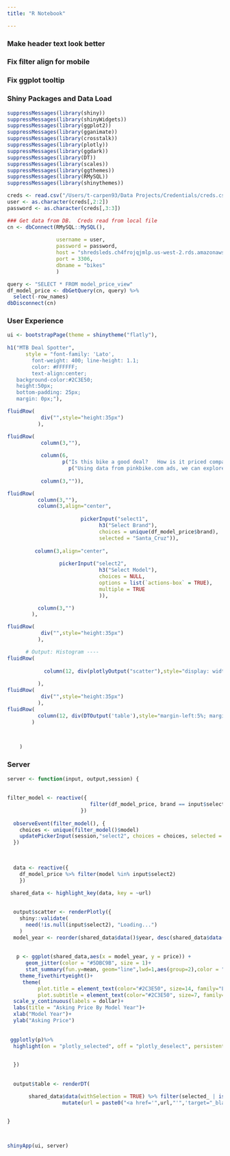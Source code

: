```yaml
---
title: "R Notebook"

---
```

### Make header text look better
### Fix filter align for mobile
### Fix ggplot tooltip


### Shiny Packages and Data Load
```r
suppressMessages(library(shiny))
suppressMessages(library(shinyWidgets))
suppressMessages(library(ggplot2))
suppressMessages(library(gganimate))
suppressMessages(library(crosstalk))
suppressMessages(library(plotly))
suppressMessages(library(ggdark))
suppressMessages(library(DT))
suppressMessages(library(scales))
suppressMessages(library(ggthemes))
suppressMessages(library(RMySQL))
suppressMessages(library(shinythemes))

creds <- read.csv("/Users/t-carpen93/Data Projects/Credentials/creds.csv")
user <- as.character(creds[,2:2])
password <- as.character(creds[,3:3])

### Get data from DB.  Creds read from local file
cn <- dbConnect(RMySQL::MySQL(), 
          
                username = user, 
                password = password, 
                host = "shredsleds.ch4frojqjmlp.us-west-2.rds.amazonaws.com", 
                port = 3306,
                dbname = "bikes"
                )

query <- "SELECT * FROM model_price_view"
df_model_price <- dbGetQuery(cn, query) %>% 
  select(-row_names)
dbDisconnect(cn)
```


### User Experience
```r
ui <- bootstrapPage(theme = shinytheme("flatly"),
                  
h1("MTB Deal Spotter", 
      style = "font-family: 'Lato',
        font-weight: 400; line-height: 1.1; 
        color: #FFFFFF;
        text-align:center;
   background-color:#2C3E50;
   height:50px;
   bottom-padding: 25px;
   margin: 0px;"),

fluidRow( 
           div("",style="height:35px")
          ),

fluidRow( 
           column(3,""),
           
           column(6,
                  p("Is this bike a good deal?   How is it priced compared to other models?   What price should I sell my bike for?") , 
                    p("Using data from pinkbike.com ads, we can explore how different bike models are priced and how asking-prices change over time.  This tool can also help you quickly spot potential deals where bikes are priced below average.  Dataset is not inclusive of every bike on pinkbike, only the most popular models."), align = "center"),
           
           column(3,"")),

fluidRow( 
          column(3,""),
          column(3,align="center",
                 
                        pickerInput("select1", 
                              h3("Select Brand"), 
                              choices = unique(df_model_price$brand),
                              selected = "Santa_Cruz")),
        
         column(3,align="center",
           
                 pickerInput("select2", 
                              h3("Select Model"),
                              choices = NULL,
                              options = list(`actions-box` = TRUE),
                              multiple = TRUE
                              )),

          column(3,"")
        ),

fluidRow( 
           div("",style="height:35px")
          ),

      # Output: Histogram ----
fluidRow( 
           
            column(12, div(plotlyOutput("scatter"),style="display: width:100%; align = center; margin-left:10%; margin-right:10%"))
         
          ),
fluidRow( 
           div("",style="height:35px")
          ),
fluidRow(
          column(12, div(DTOutput('table'),style="margin-left:5%; margin-right:5%")),
        )
      


    )


```

### Server 
```r
server <- function(input, output,session) {
  
  
filter_model <- reactive({
                           filter(df_model_price, brand == input$select1)
                        })
   
  observeEvent(filter_model(), {
    choices <- unique(filter_model()$model)
    updatePickerInput(session,"select2", choices = choices, selected = choices) 
  })

  
  
  data <- reactive({
    df_model_price %>% filter(model %in% input$select2)
    })

 shared_data <- highlight_key(data, key = ~url)
 
 
  output$scatter <- renderPlotly({
    shiny::validate(
      need(!is.null(input$select2), "Loading...")
    )
  model_year <- reorder(shared_data$data()$year, desc(shared_data$data()$year))
    
  
   p <- ggplot(shared_data,aes(x = model_year, y = price)) + 
      geom_jitter(color = "#5DBC9B", size = 1)+
      stat_summary(fun.y=mean, geom="line",lwd=1,aes(group=2),color = "#2C3E50")+
    theme_fivethirtyeight()+
     theme(
          plot.title = element_text(color="#2C3E50", size=14, family="Lato"),
          plot.subtitle = element_text(color="#2C3E50", size=7, family="Lato"))+
  scale_y_continuous(labels = dollar)+
  labs(title = "Asking Price By Model Year")+
  xlab("Model Year")+
  ylab("Asking Price") 
   
   
 ggplotly(p)%>% 
  highlight(on = "plotly_selected", off = "plotly_deselect", persistent = FALSE) 
   

  })
  
  
  output$table <- renderDT(

       shared_data$data(withSelection = TRUE) %>% filter(selected_ | is.na(selected_)) %>% 
                  mutate(url = paste0("<a href='",url,"'",'target="_blank"',">",url,"</a>")),escape = FALSE,extensions = 'Responsive') 
   

}




```

```r
shinyApp(ui, server)
```